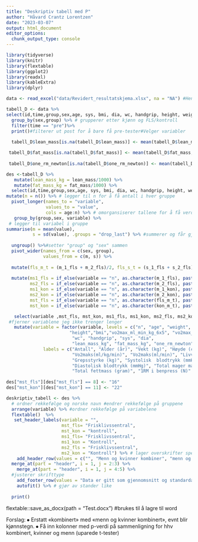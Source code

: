 ```yaml
---
title: "Deskriptiv tabell med P"
author: "Håvard Crantz Lorentzen"
date: "2023-03-07"
output: html_document
editor_options: 
  chunk_output_type: console
---
```


```r
library(tidyverse)
library(knitr)
library(flextable)
library(ggplot2)
library(readxl)
library(kableExtra)
library(dplyr)

data <- read_excel("data/Revidert_resultatskjema.xlsx", na = "NA") #Henter data

tabell_D <- data %>%
select(id,time,group,sex,age, sys, bmi, dia, wc, handgrip, height, weight, vo2max_ml_min_kg_6x5, vo2max_ml_min_6x5, lean_mass, fat_mass, one_rm_newton) %>%
  group_by(sex,group) %>% # grupperer etter kjønn og FLS/kontroll
  filter(time == "pre")%>%
  print()#filterer ut post for å bare få pre-tester#Velger variabler
  
  tabell_D$lean_mass[is.na(tabell_D$lean_mass)] <- mean(tabell_D$lean_mass, na.rm = TRUE) #endre dette så det bare blir gjennomsnittet til kontroll?

 tabell_D$fat_mass[is.na(tabell_D$fat_mass)] <- mean(tabell_D$fat_mass, na.rm = TRUE)
 
 tabell_D$one_rm_newton[is.na(tabell_D$one_rm_newton)] <- mean(tabell_D$one_rm_newton, na.rm = TRUE) # fjerner NA og gjør om til gjennomsnitt i gitt variabel #endre dette så det bare blir gjennomsnittet til kontroll?

des <-tabell_D %>%
   mutate(lean_mass_kg = lean_mass/1000) %>%
   mutate(fat_mass_kg = fat_mass/1000) %>%
  select(id,time,group,sex,age, sys, bmi, dia, wc, handgrip, height, weight, vo2max_ml_min_kg_6x5, vo2max_ml_min_6x5, lean_mass_kg, fat_mass_kg, one_rm_newton) %>%
mutate(n = n()) %>% # legger til n for å få antall i hver gruppe
  pivot_longer(names_to = "variable", 
               values_to = "value", 
               cols = age:n) %>% # omorgansiserer tallene for å få verdier nedover
   group_by(group,sex, variable) %>%
 # legger til variabel i gruppe
summarise(m = mean(value),
          s = sd(value), .groups = "drop_last") %>% #summerer og får gjennomsnitt og standartdavik på de ulike variablene 
 
  ungroup() %>%#setter "group" og "sex" sammen
  pivot_wider(names_from = c(sex, group), 
              values_from = c(m, s)) %>%
  
  mutate(fls_m_t = (m_1_fls + m_2_fls)/2, fls_s_t = (s_1_fls + s_2_fls)/2, kon_m_t = (m_1_kon + m_2_kon)/2, kon_s_t = (s_1_kon + s_2_kon)/2) %>%
  
  mutate(ms1_fls = if_else(variable == "n", as.character(m_1_fls), paste0(signif(m_1_fls, 3),  " (", signif(s_1_fls, 3), ")")), 
         ms2_fls = if_else(variable == "n", as.character(m_2_fls), paste0(signif(m_2_fls, 3),  " (", signif(s_2_fls, 3), ")")),
         ms1_kon = if_else(variable == "n", as.character(m_1_kon), paste0(signif(m_1_kon, 3),  " (", signif(s_1_kon, 3), ")")),
         ms2_kon = if_else(variable == "n", as.character(m_2_kon), paste0(signif(m_2_kon, 3),  " (", signif(s_2_kon, 3), ")")),
         mst_fls = if_else(variable == "n", as.character(fls_m_t), paste0(signif(fls_m_t, 3),  " (", signif(fls_s_t, 3), ")")),
         mst_kon = if_else(variable == "n", as.character(kon_m_t), paste0(signif(kon_m_t, 3),  " (", signif(kon_s_t, 3), ")"))) %>%

   select(variable ,mst_fls, mst_kon, ms1_fls, ms1_kon, ms2_fls, ms2_kon) %>%
 #fjerner variablene jeg ikke trenger lenger
   mutate(variable = factor(variable, levels = c("n", "age", "weight", 
                        "height","bmi","vo2max_ml_min_kg_6x5", "vo2max_ml_min_6x5",
                         "wc", "handgrip", "sys", "dia", 
                         "lean_mass_kg", "fat_mass_kg", "one_rm_newton"), 
              labels = c("Antall", "Alder (år)", "Vekt (kg)", "Høyde (cm)","KMI",
                         "Vo2maks(ml/kg/min)", "Vo2maks(ml/min)", "Livvidde (cm)",
                         "Grepsstyrke (kg)", "Systolisk  blodtrykk (mmHg)",
                         "Diastolisk blodtrykk (mmHg)", "Total mager masse (gram)",
                         "Total fettmass (gram)", "1RM i benpress (N)" )))
  
des["mst_fls"][des["mst_fls"] == 8] <- "16"
des["mst_kon"][des["mst_kon"] == 11] <- "22" 

deskriptiv_tabell <- des %>%
  # ordner rekkefølge og norske navn #endrer rekkefølge på gruppene
  arrange(variable) %>% #ordner rekkefølge på variabelene 
  flextable()  %>%
   set_header_labels(variable = "",
                     mst_fls= "Frisklivssentral",
                     mst_kon = "kontroll",
                     ms1_fls= "Frisklivssentral", 
                     ms1_kon = "Kontroll",
                     ms2_fls = "Frisklivssentral", 
                     ms2_kon = "Kontroll") %>% # lager overskrifter spesifisert for hver kollonne 
    add_header_row(values = c("", "Menn og kvinner kombiner", "menn og kvinner kombiner", "Kvinner", "Kvinner", "Menn", "Menn")) %>%
  merge_at(part = "header", i = 1, j = 2:3) %>%
    merge_at(part = "header", i = 1, j = 4:5) %>%
  #justerer skrifttype
    add_footer_row(values = "Data er gitt som gjennomsnitt og standardavvik.", colwidths = 7) %>% #legger til fornote
    autofit() %>% # gjør av stander like
 
  print()

```




flextable::save_as_docx(path = "Test.docx") #brukes til å lagre til word

Forslag:
⦁	 Erstatt «kombinert» med «menn og kvinner kombinert», evnt blir kjønnstegn.
⦁	Få inn kolonner med p-verdi på sammenligning for hhv kombinert, kvinner og menn (uparede t-tester)
